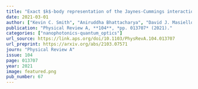 ```yaml
---
title: "Exact $k$-body representation of the Jaynes-Cummings interaction in the dressed basis: Insight into many-body phenomena with light"
date: 2021-03-01
author: ["Kevin C. Smith", "Aniruddha Bhattacharya", "David J. Masiello"]
publication: "Physical Review A, **104**, *pp. 013707* (2021)."
categories: ["nanophotonics-quantum_optics"]
url_source: https://link.aps.org/doi/10.1103/PhysRevA.104.013707
url_preprint: https://arxiv.org/abs/2103.07571
journ: "Physical Review A"
issue: 104
page: 013707
year: 2021
image: featured.png
pub_number: 67
---
```

